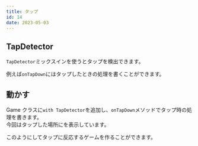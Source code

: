 ```yaml
---
title: タップ
id: 14
date: 2023-05-03
---
```



## TapDetector

`TapDetector`ミックスインを使うとタップを検出できます。

例えば`onTapDown`にはタップしたときの処理を書くことができます。

<DocLink document="https://docs.flame-engine.org/latest/flame/inputs/gesture_input.html#example" />
<DocLink reference="https://pub.dev/documentation/flame/latest/input/TapDetector-mixin.html" />

## 動かす

Game クラスに`with TapDetector`を追加し、`onTapDown`メソッドでタップ時の処理を書きます。  
今回はタップした場所に<ExampleLink slug="circle" />を表示しています。

<ExampleCode file="tap/game.dart" />

このようにしてタップに反応するゲームを作ることができます。
